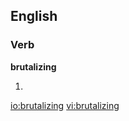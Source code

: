 
==English==

===Verb===
'''brutalizing'''

# {{present participle of|[[brutalize]]}}

[[io:brutalizing]]
[[vi:brutalizing]]